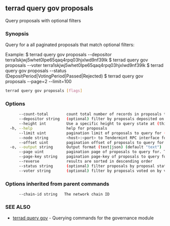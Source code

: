 ## terrad query gov proposals

Query proposals with optional filters

### Synopsis

Query for a all paginated proposals that match optional filters:

Example:
$ terrad query gov proposals --depositor terra1skjwj5whet0lpe65qaq4rpq03hjxlwd9nf39lk
$ terrad query gov proposals --voter terra1skjwj5whet0lpe65qaq4rpq03hjxlwd9nf39lk
$ terrad query gov proposals --status (DepositPeriod|VotingPeriod|Passed|Rejected)
$ terrad query gov proposals --page=2 --limit=100

```sh Terrad
terrad query gov proposals [flags]
```

### Options

```sh Terrad
      --count-total        count total number of records in proposals to query for
      --depositor string   (optional) filter by proposals deposited on by depositor
      --height int         Use a specific height to query state at (this can error if the node is pruning state)
  -h, --help               help for proposals
      --limit uint         pagination limit of proposals to query for (default 100)
      --node string        <host>:<port> to Tendermint RPC interface for this chain (default "tcp://localhost:26657")
      --offset uint        pagination offset of proposals to query for
  -o, --output string      Output format (text|json) (default "text")
      --page uint          pagination page of proposals to query for. This sets offset to a multiple of limit (default 1)
      --page-key string    pagination page-key of proposals to query for
      --reverse            results are sorted in descending order
      --status string      (optional) filter proposals by proposal status, status: deposit_period/voting_period/passed/rejected
      --voter string       (optional) filter by proposals voted on by voted
```

### Options inherited from parent commands

```
      --chain-id string   The network chain ID
```

### SEE ALSO

* [terrad query gov](terrad_query_gov.md)	 - Querying commands for the governance module



